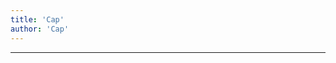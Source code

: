 ```yaml
---
title: 'Cap'
author: 'Cap'
---
```


---

<CharacterInfo
    name='Cap'
    image='/assets/icons/otom/wiki media/chars/cap.png' 
    caption='por que você não vai jogar baseball?'
    icon='/assets/icons/otom/wiki media/icons/Cap.png'
    nickname='Bro'
    pronouns='ele/dele'
    species='Boné'
    voice='Diamondy'
    hobbies='N/A'
/>